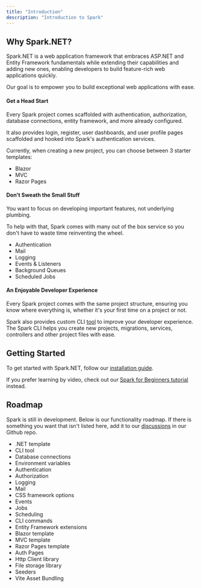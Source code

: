 ```yaml
---
title: "Introduction"
description: "Introduction to Spark"
---
```


## Why Spark.NET?

Spark.NET is a web application framework that embraces ASP.NET and Entity Framework fundamentals while extending their capabilities and adding new ones, enabling developers to build feature-rich web applications quickly. 

Our goal is to empower you to build exceptional web applications with ease.

#### Get a Head Start

Every Spark project comes scaffolded with authentication, authorization, database connections, entity framework, and more already configured.

It also provides login, register, user dashboards, and user profile pages scaffolded and hooked into Spark's authentication services.

Currently, when creating a new project, you can choose between 3 starter templates:
- Blazor
- MVC
- Razor Pages

#### Don't Sweath the Small Stuff

You want to focus on developing important features, not underlying plumbing. 

To help with that, Spark comes with many out of the box service so you don't have to waste time reinventing the wheel.
- Authentication
- Mail
- Logging
- Events & Listeners
- Background Queues
- Scheduled Jobs

#### An Enjoyable Developer Experience

Every Spark project comes with the same project structure, ensuring you know where everything is, whether it's your first time on a project or not.

Spark also provides custom CLI [tool](/docs/spark-cli) to improve your developer experience. The Spark CLI helps you create new projects, migrations, services, controllers and other project files with ease. 

## Getting Started
To get started with Spark.NET, follow our [installation guide](/docs/installation).

If you prefer learning by video, check out our [Spark for Beginners tutorial](/docs/beginner-tutorial) instead.

## Roadmap
Spark is still in development. Below is our functionality roadmap. If there is something you want that isn't listed here, add it to our [discussions](https://github.com/spark-dotnet/framework/discussions) in our Github repo.
- .NET template <ProgressBadge progress="completed" />
- CLI tool <ProgressBadge progress="completed" />
- Database connections <ProgressBadge progress="completed" />
- Environment variables <ProgressBadge progress="completed" />
- Authentication <ProgressBadge progress="completed" />
- Authorization <ProgressBadge progress="completed" />
- Logging <ProgressBadge progress="completed" />
- Mail <ProgressBadge progress="completed" />
- CSS framework options <ProgressBadge progress="completed" />
- Events <ProgressBadge progress="completed" />
- Jobs <ProgressBadge progress="completed" />
- Scheduling <ProgressBadge progress="completed" />
- CLI commands <ProgressBadge progress="completed" />
- Entity Framework extensions <ProgressBadge progress="completed" />
- Blazor template <ProgressBadge progress="completed" />
- MVC template <ProgressBadge progress="completed" />
- Razor Pages template <ProgressBadge progress="completed" />
- Auth Pages <ProgressBadge progress="completed" />
- Http Client library <ProgressBadge progress="not-started" />
- File storage library <ProgressBadge progress="not-started" />
- Seeders <ProgressBadge progress="not-started" />
- Vite Asset Bundling <ProgressBadge progress="not-started" />